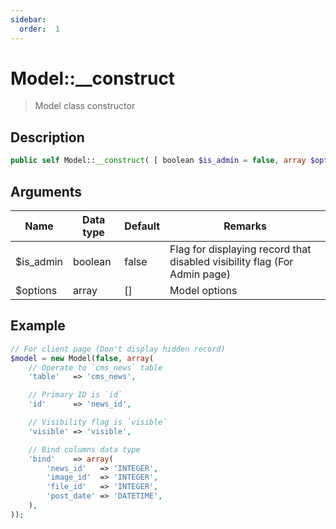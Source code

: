 ```yaml
---
sidebar:
  order:  1
---
```


# Model::\_\_construct

> Model class constructor

## Description

```php
public self Model::__construct( [ boolean $is_admin = false, array $options = [] ] )
```

## Arguments

| Name | Data type | Default | Remarks |
| --- | --- | --- | --- |
| $is_admin | boolean | false | Flag for displaying record that disabled visibility flag (For Admin page) |
| $options | array | [] | Model options |

## Example

```php title="Controller"
// For client page (Don't display hidden record)
$model = new Model(false, array(
    // Operate to `cms_news` table
    'table'   => 'cms_news',

    // Primary ID is `id`
    'id'      => 'news_id',

    // Visibility flag is `visible`
    'visible' => 'visible',

    // Bind columns data type
    'bind'    => array(
        'news_id'   => 'INTEGER',
        'image_id'  => 'INTEGER',
        'file_id'   => 'INTEGER',
        'post_date' => 'DATETIME',
    ),
));
```
